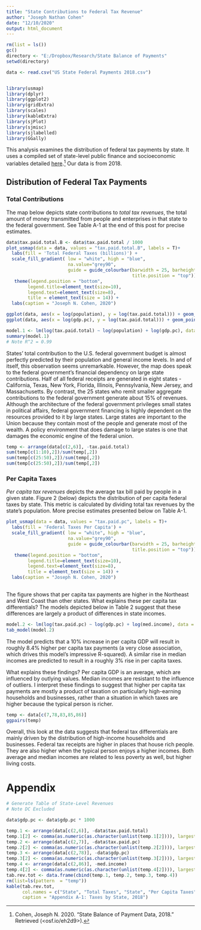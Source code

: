 ```yaml
---
title: "State Contributions to Federal Tax Revenue"
author: "Joseph Nathan Cohen"
date: "12/10/2020"
output: html_document
---
```


```r
rm(list = ls())
gc()
directory <- "E:/Dropbox/Research/State Balance of Payments"
setwd(directory)

data <- read.csv("US State Federal Payments 2018.csv") 


library(usmap)
library(dplyr)
library(ggplot2)
library(gridExtra)
library(scales)
library(kableExtra)
library(sjPlot)
library(sjmisc)
library(sjlabelled)
library(GGally)
```

This analysis examines the distribution of federal tax payments by state.  It uses a compiled set of state-level public finance and socioeconomic variables detailed [here](http://www.josephnathancohen.info/data/data-on-us-federal-balance-of-payments-2018/).^[Cohen, Joseph N. 2020. “State Balance of Payment Data, 2018.” Retrieved (<osf.io/eh2d9>).]  Our data is from 2018.

## Distribution of Federal Tax Payments

### Total Contributions

The map below depicts state contributions to *total tax revenues*, the total amount of money transmitted from people and enterprises in that state to the federal government.  See Table A-1 at the end of this post for precise estimates.

```r
data$tax.paid.total.B <- data$tax.paid.total / 1000
plot_usmap(data = data, values = "tax.paid.total.B", labels = T)+
  labs(fill = 'Total Federal Taxes (billions)') + 
  scale_fill_gradient( low = "white", high = "blue",
                       na.value="grey90",
                       guide = guide_colourbar(barwidth = 25, barheight = 0.4,
                                               title.position = "top")) +
   theme(legend.position = "bottom",
        legend.title=element_text(size=10), 
        legend.text=element_text(size=8),
        title = element_text(size = 14)) +
  labs(caption = "Joseph N. Cohen, 2020")
```

```r

ggplot(data, aes(x = log(population), y = log(tax.paid.total))) + geom_point()
ggplot(data, aes(x = log(gdp.pc), y = log(tax.paid.total))) + geom_point()

model.1 <- lm(log(tax.paid.total) ~ log(population) + log(gdp.pc), data = data)
summary(model.1)
# Note R^2 = 0.99


```

States' total contribution to the U.S. federal government budget is almost perfectly predicted by their population and general income levels.  In and of itself, this observation seems unremarkable.  However, the map does speak to the federal government's financial dependency on large state contributions.  Half of all federal receipts are generated in eight states - California, Texas, New York, Florida, Illinois, Pennsylvania, New Jersey, and Massachusetts. By contrast, the 25 states who remit smaller aggregate contributions to the federal government generate about 15% of revenues.  Although the architecture of the federal government privileges small states in political affairs, federal government financing is highly dependent on the resources provided to it by large states.  Large states are important to the Union because they contain most of the people and generate most of the wealth.  A policy environment that does damage to large states is one that damages the economic engine of the federal union.

```r

temp <- arrange(data[c(2,6)], -tax.paid.total)
sum(temp[c(1:10),2])/sum(temp[,2])
sum(temp[c(25:50),2])/sum(temp[,2])
sum(temp[c(25:50),2])/sum(temp[,2])

```

### Per Capita Taxes

*Per capita tax revenues* depicts the average tax bill paid by people in a given state.  Figure 2 (below) depicts the distribution of per capita federal taxes by state.  This metric is calculated by dividing total tax revenues by the state's population. More precise estimates presented below on Table A-1.

```r

plot_usmap(data = data, values = "tax.paid.pc", labels = T)+
  labs(fill = 'Federal Taxes Per Capita') + 
  scale_fill_gradient( low = "white", high = "blue",
                       na.value="grey90",
                       guide = guide_colourbar(barwidth = 25, barheight = 0.4,
                                               title.position = "top")) +
   theme(legend.position = "bottom",
        legend.title=element_text(size=10), 
        legend.text=element_text(size=8),
        title = element_text(size = 14)) +
  labs(caption = "Joseph N. Cohen, 2020")
  
```

The figure shows that per capita tax payments are higher in the Northeast and West Coast than other states.  What explains these per capita tax differentials?  The models depicted below in Table 2 suggest that these differences are largely a product of differences in state incomes.  

```r

model.2 <- lm(log(tax.paid.pc) ~ log(gdp.pc) + log(med.income), data = data)
tab_model(model.2)

```

The model predicts that a 10% increase in per capita GDP will result in roughly 8.4% higher per capita tax payments (a very close association, which drives this model's impressive R-squared).  A similar rise in median incomes are predicted to result in a roughly 3% rise in per capita taxes.

What explains these findings?  Per capita GDP is an average, which are influenced by outlying values.  Median incomes are resistant to the influence of outliers.  I interpret these findings to suggest that higher per capita tax payments are mostly a product of taxation on particularly high-earning households and businesses, rather than a situation in which taxes are higher because the typical person is richer. 

```r
temp <- data[c(7,78,83,85,86)]
ggpairs(temp)
```

Overall, this look at the data suggests that federal tax differentials are mainly driven by the distribution of high-income households and businesses.  Federal tax receipts are higher in places that house rich people.  They are also higher when the typical person enjoys a higher incomes. Both average and median incomes are related to less poverty as well, but higher living costs.

# Appendix

```r

# Generate Table of State-Level Revenues
# Note DC Excluded

data$gdp.pc <- data$gdp.pc * 1000

temp.1 <- arrange(data[c(2,6)], -data$tax.paid.total)
temp.1[2] <- comma(as.numeric(as.character(unlist(temp.1[2]))), largest_with_cents=0)
temp.2 <- arrange(data[c(2,7)], -data$tax.paid.pc)
temp.2[2] <- comma(as.numeric(as.character(unlist(temp.2[2]))), largest_with_cents=0)
temp.3 <- arrange(data[c(2,78)], -data$gdp.pc)
temp.3[2] <- comma(as.numeric(as.character(unlist(temp.3[2]))), largest_with_cents=0)
temp.4 <- arrange(data[c(2,86)], -med.income)
temp.4[2] <- comma(as.numeric(as.character(unlist(temp.4[2]))), largest_with_cents=0)
tab.rev.tot <- data.frame(cbind(temp.1, temp.2, temp.3, temp.4))
rm(list=ls(pattern  = "temp"))
kable(tab.rev.tot,
      col.names = c("State", "Total Taxes", "State", "Per Capita Taxes", "State", "Per Capita GDP", "State", "Median Income"),
      caption = "Appendix A-1: Taxes by State, 2018")


```